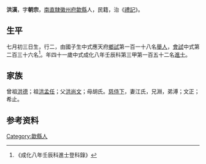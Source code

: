 {{Otheruses|other=名为洪漢的其他人物|洪漢}}
{{明清人物信息框
| 姓名 = 洪漢
| 原名 =
| 圖片名稱= 
| 圖片大小 =
| 圖片說明 = 
| 最高職務 =
| 國家 = 大明 
| 爵位 =
| 籍貫 = [[南直隸|南直隸]][[徽州府|徽州府]][[歙縣|歙縣]]
| 族裔 = 
| 旗籍 = 
| 字號 = 
| 諡號 =
| 出生日期 = 七月初三日
| 出生地點 =
| 逝世日期 = 
| 逝世地點 =
| 墓葬 =
| 配偶 = 江氏
| 親屬 = 曾祖[[洪德|洪德]]，祖[[洪孟任|洪孟任]]，父[[洪尚文|洪尚文]]，母胡氏
| 出身 =
* 成化八年壬辰科進士
| 經歷 =
| 著作 =  
*
*
*
}}
'''洪漢'''{{BD|1432年||1491年||}}，字'''朝宗'''，[[南直隸|南直隸]][[徽州府|徽州府]][[歙縣|歙縣]]人，民籍，治《[[禮記|禮記]]》。

== 生平 ==
七月初三日生，行二，由國子生中式應天府[[鄉試|鄉試]]第一百一十八名[[舉人|舉人]]，[[會試|會試]]中式第二百三十六名<ref>《成化八年壬辰科進士登科錄》</ref>。年四十一歲中式成化八年壬辰科第三甲第一百五十二名[[進士|進士]]。

== 家族 ==
曾祖[[洪德|洪德]]；祖[[洪孟任|洪孟任]]；父[[洪尚文|洪尚文]]；母胡氏。[[慈侍下|慈侍下]]，妻江氏，兄淵，弟溥；文正；希止。

== 参考资料 ==
{{reflist}}

{{成化八年壬辰科殿试金榜}}

{{Authority control}}

{{DEFAULTSORT:}}
[[Category:歙縣人|Category:歙縣人]]


{{明朝人物小作品}}